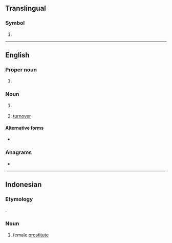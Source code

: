 {{also|Appendix:Variations of "to"}}
==Translingual==

===Symbol===
{{mul-symbol}}

# {{ISO 3166|1|2|Tonga}}

----

==English==

===Proper noun===
{{en-proper noun}}

# {{lb|en|informal}} {{abbreviation of|en|Toronto}}

===Noun===
{{en-noun}}

# {{lb|en|sports}} {{initialism of|en|time-out}}
# {{lb|en|sports}} [[turnover]]

====Alternative forms====
* {{l|en|T.O.}}

===Anagrams===
* {{anagrams|en|a=ot|OT|ot-}}

----

==Indonesian==

===Etymology===
{{acronym|id|[[target]] [[operasi]]|lit=operation target}}.

===Noun===
{{head|id|noun}}

# {{lb|id|slang|internet prostitution}} female [[prostitute]]